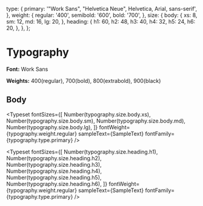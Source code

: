  
<Meta title="Design System/Typography" />
 
  type: {
    primary: '"Work Sans", "Helvetica Neue", Helvetica, Arial, sans-serif',
  },
  weight: {
    regular: '400',
    semibold: '600',
    bold: '700',
  },
  size: {
    body: {
      xs: 8,
      sm: 12,
      md: 16,
      lg: 20,
    },
    heading: {
      h1: 60,
      h2: 48,
      h3: 40,
      h4: 32,
      h5: 24,
      h6: 20,
    },
  },
};
 
 
# Typography
 
**Font:** Work Sans
 
**Weights:** 400(regular), 700(bold), 800(extrabold), 900(black)

## Body

<Typeset
  fontSizes={[
    Number(typography.size.body.xs),
    Number(typography.size.body.sm),
    Number(typography.size.body.md),
    Number(typography.size.body.lg),
  ]}
  fontWeight={typography.weight.regular}
  sampleText={SampleText}
  fontFamily={typography.type.primary}
/>

<Typeset
  fontSizes={[
    Number(typography.size.heading.h1),
    Number(typography.size.heading.h2),
    Number(typography.size.heading.h3),
    Number(typography.size.heading.h4),
    Number(typography.size.heading.h5),
    Number(typography.size.heading.h6),
  ]}
  fontWeight={typography.weight.regular}
  sampleText={SampleText}
  fontFamily={typography.type.primary}
/>
